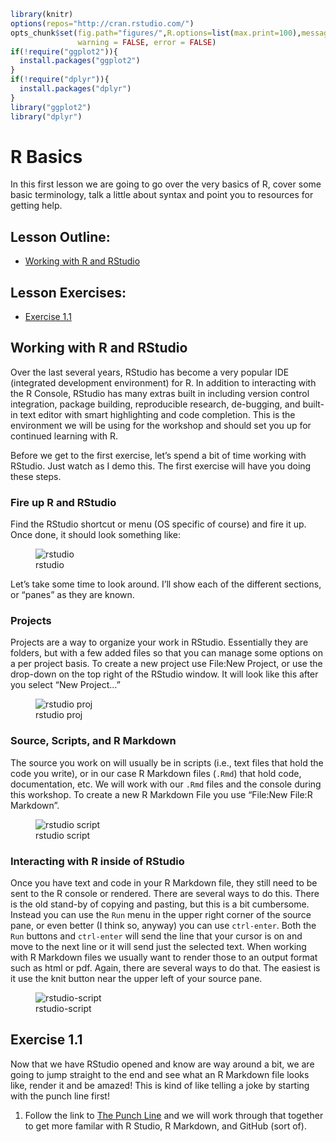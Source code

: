 ```r
library(knitr)
options(repos="http://cran.rstudio.com/")
opts_chunk$set(fig.path="figures/",R.options=list(max.print=100),message = FALSE,
               warning = FALSE, error = FALSE)
if(!require("ggplot2")){
  install.packages("ggplot2")
}
if(!require("dplyr")){
  install.packages("dplyr")
}
library("ggplot2")
library("dplyr")
```

# R Basics

In this first lesson we are going to go over the very basics of R, cover some basic terminology, talk a little about syntax and point you to resources for getting help.

## Lesson Outline:

- [Working with R and RStudio](#working-with-r-and-rstudio)

## Lesson Exercises:
- [Exercise 1.1](#exercise-11)

## Working with R and RStudio
Over the last several years, RStudio has become a very popular IDE (integrated development environment) for R. In addition to interacting with the R Console, RStudio has many extras built in including version control integration, package building, reproducible research, de-bugging, and built-in text editor with smart highlighting and code completion.  This is the environment we will be using for the workshop and should set you up for continued learning with R.

Before we get to the first exercise, let's spend a bit of time working with RStudio. Just watch as I demo this.  The first exercise will have you doing these steps.

### Fire up R and RStudio
Find the RStudio shortcut or menu (OS specific of course) and fire it up.  Once done, it should look something like:

![rstudio](figures/rstudio.jpg)


Let's take some time to look around.  I'll show each of the different sections, or "panes" as they are known.

### Projects

Projects are a way to organize your work in RStudio.  Essentially they are folders, but with a few added files so that you can manage some options on a per project basis.  To create a new project use File:New Project, or use the drop-down on the top right of the RStudio window.  It will look like this after you select "New Project..."

![rstudio proj](figures/rstudio_proj.jpg)

### Source, Scripts, and R Markdown

The source you work on will usually be in scripts (i.e., text files that hold the code you write), or in our case R Markdown files (`.Rmd`) that hold code, documentation, etc.  We will work with our `.Rmd` files and the console during this workshop.  To create a new R Markdown File you use "File:New File:R Markdown".

![rstudio script](figures/rstudio_rmark.jpg)


### Interacting with R inside of RStudio

Once you have text and code in your R Markdown file, they still need to be sent to the R console or rendered.  There are several ways to do this.  There is the old stand-by of copying and pasting, but this is a bit cumbersome.  Instead you can use the `Run` menu in the upper right corner of the source pane, or even better (I think so, anyway) you can use `ctrl-enter`.  Both the `Run` buttons and `ctrl-enter` will send the line that your cursor is on and move to the next line or it will send just the selected text. When working with R Markdown files we usually want to render those to an output format such as html or pdf.  Again, there are several ways to do that.  The easiest is it use the knit button near the upper left of your source pane.

![rstudio-script](figures/rstudio_knit.jpg)

## Exercise 1.1

Now that we have RStudio opened and know are way around a bit, we are going to jump straight to the end and see what an R Markdown file looks like, render it and be amazed!  This is kind of like telling a joke by starting with the punch line first!

1. Follow the link to [The Punch Line](punchline.md) and we will work through that together to get more familar with R Studio, R Markdown, and GitHub (sort of). 

